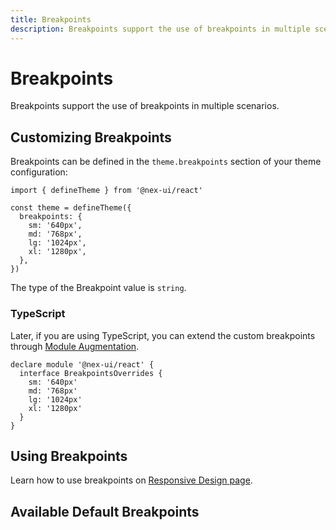 ```yaml
---
title: Breakpoints
description: Breakpoints support the use of breakpoints in multiple scenarios.
---
```



# Breakpoints

Breakpoints support the use of breakpoints in multiple scenarios.

## Customizing Breakpoints

Breakpoints can be defined in the `theme.breakpoints` section of your theme configuration:

```tsx
import { defineTheme } from '@nex-ui/react'

const theme = defineTheme({
  breakpoints: {
    sm: '640px',
    md: '768px',
    lg: '1024px',
    xl: '1280px',
  },
})
```

The type of the Breakpoint value is `string`.

### TypeScript

Later, if you are using TypeScript, you can extend the custom breakpoints through [Module Augmentation](https://www.typescriptlang.org/docs/handbook/declaration-merging.html#module-augmentation).

```tsx
declare module '@nex-ui/react' {
  interface BreakpointsOverrides {
    sm: '640px'
    md: '768px'
    lg: '1024px'
    xl: '1280px'
  }
}
```

## Using Breakpoints

Learn how to use breakpoints on [Responsive Design page](/docs/styling/responsive-design).

## Available Default Breakpoints

<BreakpointTable />
